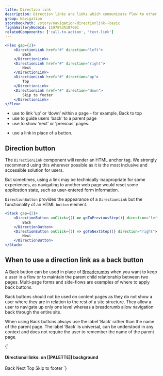 ```yaml
---
title: Direction link
description: Direction links are links which communicate flow to other parts of a page or process.
group: Navigation
storybookPath: /story/navigation-directionlink--basic
figmaGalleryNodeId: 11978%3A107081
relatedComponents: ['call-to-action', 'text-link']
---
```


```jsx live
<Flex gap={2}>
	<DirectionLink href="#" direction="left">
		Back
	</DirectionLink>
	<DirectionLink href="#" direction="right">
		Next
	</DirectionLink>
	<DirectionLink href="#" direction="up">
		Top
	</DirectionLink>
	<DirectionLink href="#" direction="down">
		Skip to footer
	</DirectionLink>
</Flex>
```

<DoHeading />

- use to link ‘up’ or ‘down’ within a page - for example, Back to top
- use to guide users ‘back’ to a parent page
- use to show ‘next’ or ‘previous’ pages.

<DontHeading />

- use a link in place of a button.

## Direction button

The `DirectionLink` component will render an HTML anchor tag. We strongly recommend using this wherever possible as it is the most inclusive and accessible solution for users.

But sometimes, using a link may be technically inappropriate for some experiences, as navigating to another web page would reset some application state, such as user-entered form information.

`DirectionButton` provides the appearance of a `DirectionLink` but the functionality of an HTML `button` element.

```jsx
<Stack gap={2}>
	<DirectionButton onClick={() => goToPreviousStep()} direction="left">
		Back
	</DirectionButton>
	<DirectionButton onClick={() => goToNextStep()} direction="right">
		Next
	</DirectionButton>
</Stack>
```

## When to use a direction link as a back button

A Back button can be used in place of [Breadcrumbs](/components/breadcrumbs) when you want to keep a user in a flow or to maintain the parent child relationship between two pages. Multi-page forms and side-flows are examples of where to apply back buttons.

Back buttons should not be used on content pages as they do not show a user where they are in relation to the rest of a site structure. They allow a user to navigate up only one level whereas a breadcrumb allow navigation back through the entire site.

When using Back buttons always use the label ‘Back’ rather than the name of the parent page. The label ‘Back’ is universal, can be understood in any context and does not require the user to remember the name of the parent page.

<ColourComponentSection>
	{`<Stack gap={1.5}>
	<H4>Directional links: on [[PALETTE]] background</H4>
	<Flex gap={2}>
		<DirectionLink href="#" direction="left">
			Back
		</DirectionLink>
		<DirectionLink href="#" direction="right">
			Next
		</DirectionLink>
		<DirectionLink href="#" direction="up">
			Top
		</DirectionLink>
		<DirectionLink href="#" direction="down">
			Skip to footer
		</DirectionLink>
	</Flex>
</Stack>`}
</ColourComponentSection>
